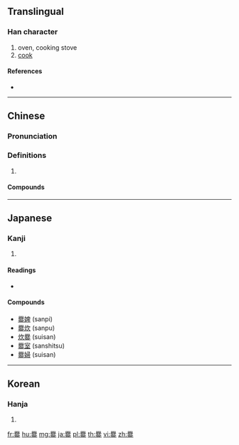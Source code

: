 {{character info/new}}
==Translingual==

===Han character===
{{Han char|rn=86|rad=火|as=25|sn=29|four=77809|canj=HBDDF}}

# oven, cooking stove
# [[cook]]

====References====
* {{Han ref|kx=0688.210|dkj=19648|dj=1101.080|hdz=32251.030|uh=7228|ud=29224|bh=C679|bd=50809}}

----

==Chinese==
{{zh-forms}}

===Pronunciation===
{{zh-pron
|m=cuàn
|c=cyun3
|mc=y
|oc=y
|cat=
}}

===Definitions===
{{zh-hanzi}}

# {{rfdef|zh}}

====Compounds====
{{zh-der|另起煙爨|五花爨弄|同爨|同居各爨|執爨|分爨|炊骨爨骸|煙爨|爨下|爨寶子碑|稱柴而爨|稱薪而爨|析爨|析骸以爨|炊爨|異爨|爨龍顏碑|爨桂炊玉|爨室|爨婢|炊金爨玉|樵蘇不爨|爨婦|析骨以爨|踏爨|蹈爨}}

----

==Japanese==

===Kanji===
{{ja-kanji|grade=|rs=火25}}

# {{defn|lang=ja|sort=火25}}

====Readings====
* {{ja-readings|on=[[さん]] (san)|kun=[[かしぐ]] (kashigu), [[かまど]] (kamado), īkashi(gu)}}

====Compounds====
* [[爨婢]] (sanpi)
* [[爨炊]] (sanpu)
* [[炊爨]] (suisan)
* [[爨室]] (sanshitsu)
* [[爨婦]] (suisan)

----

==Korean==

===Hanja===
{{ko-hanja|hangeul=찬|eumhun=부뚜막|rv=chan|mr=ch'an|y=chan|ehrv=buttumak|ehmr=puttumak|ehy=puttwumak}}

# {{defn|lang=ko|sort=火25}}

[[fr:爨]]
[[hu:爨]]
[[mg:爨]]
[[ja:爨]]
[[pl:爨]]
[[th:爨]]
[[vi:爨]]
[[zh:爨]]